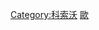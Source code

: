 {{Catnav|頁面分類|地理|国家|按國家分類|各國人物}}
{{Commons category|People of Kosovo}}

[[Category:科索沃|Category:科索沃]]
[[Category:各國人物|歐]]
